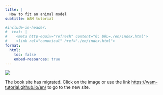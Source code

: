 ```yaml
---
title: |
  How to fit an animal model
subtitle: WAM tutorial

#include-in-header:
#  text: |
#    <meta http-equiv="refresh" content="0; URL=./en/index.html">
#    <link rel="canonical" href="./en/index.html">
format:
  html:
    toc: false
    embed-resources: true
---
```

<style>
.quarto-title-block .quarto-title{
  text-align: center;
}
</style>

[![](images/cover/book_wam_hex.png){fig-align=center}](https://wam-tutorial.github.io/en/)


The book site has migrated. Click on the image  or use the link <https://wam-tutorial.github.io/en/> to go to the new site.
